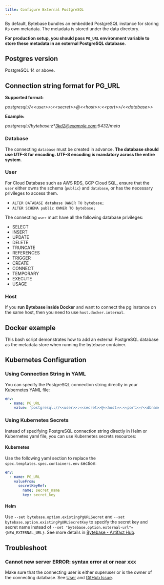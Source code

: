 ```yaml
---
title: Configure External PostgreSQL
---
```



By default, Bytebase bundles an embedded PostgreSQL instance for storing its own metadata. The metadata is stored under the data directory.

**For production setup, you should pass `PG_URL` environment variable to store these metadata in an external PostgreSQL database.**

## Postgres version

PostgreSQL 14 or above.

## Connection string format for PG_URL

**Supported format:**

_postgresql://\<\<user>>:\<\<secret>>@\<\<host>>:\<\<port>>/\<\<database>\>_

**Example:**

_postgresql://bytebase:z\*3kd2@example.com:5432/meta_

### Database

The connecting `database` must be created in advance. **The database should use UTF-8 for encoding. UTF-8 encoding is mandatory across the entire system**.

### User

<Note>

For Cloud Database such as AWS RDS, GCP Cloud SQL, ensure that the `user` either owns the schema (`public`) and `database`, or has the necessary privileges to access them.

- `ALTER DATABASE database OWNER TO bytebase;`
- `ALTER SCHEMA public OWNER TO bytebase;`

</Note>

The connecting `user` must have all the following database privileges:

- SELECT
- INSERT
- UPDATE
- DELETE
- TRUNCATE
- REFERENCES
- TRIGGER
- CREATE
- CONNECT
- TEMPORARY
- EXECUTE
- USAGE

### Host

If you **run Bytebase inside Docker** and want to connect the pg instance on the same host, then you need to use `host.docker.internal`.

## Docker example

This bash script demonstrates how to add an external PostgreSQL database as the metadata store when running the bytebase container.

<TerminalDockerRunExternalUrl />

## Kubernetes Configuration

### Using Connection String in YAML

You can specify the PostgreSQL connection string directly in your Kubernetes YAML file:

```yaml
env:
  - name: PG_URL
    value: 'postgresql://<<user>>:<<secret>>@<<host>>:<<port>>/<<dbname>>'
```

### Using Kubernetes Secrets

Instead of specifying PostgreSQL connection string directly in Helm or Kubernetes yaml file, you can use Kubernetes secrets resources:

#### Kubernetes

Use the following yaml section to replace the `spec.templates.spec.containers.env` section:

```yaml
env:
  - name: PG_URL
    valueFrom:
      secretKeyRef:
        name: secret_name
        key: secret_key
```

#### Helm

Use `--set bytebase.option.existingPgURLSecret` and `--set bytebase.option.existingPgURLSecretKey` to specify the secret key and secret name instead of `--set "bytebase.option.external-url"={NEW_EXTERNAL_URL}`. See more details in [Bytebase - Artifact Hub](https://artifacthub.io/packages/helm/bytebase/bytebase).

## Troubleshoot

### Cannot new server ERROR: syntax error at or near xxx

Make sure that the connecting user is either superuser or is the owner of the connecting database. See [User](#user) and [GitHub Issue](https://github.com/bytebase/bytebase/discussions/14041).
